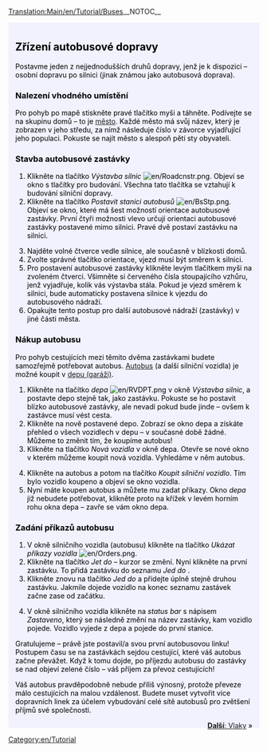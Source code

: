 [[Translation:Main/en/Tutorial/Buses]]{{en/-}}__NOTOC__
{{en/Tabs|5|2
|Výuka/Cs|1. Začínáme<!--
-->|Výuka/Autobusy/Cs|2. Autobusy<!--
-->|Výuka/Vlaky/Cs|3. Vlaky<!--
-->|Výuka/Letadla/Cs|4. Letadla<!--
-->|Výuka/Závěr/Cs|5. Závěr}}
<div style="padding:.5em 1em 1em 1em; border-top:none; background-color:#f1f2fe; color:#000;">
{{cs/Cvičení}}
==Zřízení autobusové dopravy==
Postavme jeden z nejjednodušších druhů dopravy, jenž je k dispozici – osobní dopravu po silnici (jinak známou jako autobusová doprava).

===Nalezení vhodného umístění===
Pro pohyb po mapě stiskněte pravé tlačítko myši a táhněte. Podívejte se na skupinu domů – to je [[Main/en/town|město]]. Každé město má svůj název, který je zobrazen v jeho středu, za nímž následuje číslo v závorce vyjadřující jeho populaci. Pokuste se najít město s alespoň pěti sty obyvateli.
{{en/Phototable|[[File:cs/Tutorial Bus 1.png|Město]]|Město|none}}

===Stavba autobusové zastávky===
#Klikněte na tlačítko ''Výstavba silnic'' [[File:en/Roadcnstr.png]]. Objeví se okno s tlačítky pro budování. Všechna tato tlačítka se vztahují k budování silniční dopravy.
#Klikněte na tlačítko ''Postavit stanici autobusů'' [[File:en/BsStp.png]]. Objeví se okno, které má šest možností orientace autobusové zastávky. První čtyři možnosti vlevo určují orientaci autobusové zastávky postavené mimo silnici. Pravé dvě postaví zastávku na silnici.
{{en/Phototable|[[File:cs/Tutorial Bus 2.png]]|Výběr orientace a umístění.|none|6=:}}
<ol start="3">
<li>Najděte volné čtverce vedle silnice, ale současně v blízkosti domů. 
<li>Zvolte správné tlačítko orientace, vjezd musí být směrem k silnici.
<li>Pro postavení autobusové zastávky klikněte levým tlačítkem myši na zvoleném čtverci. Všimněte si červeného čísla stoupajícího vzhůru, jenž vyjadřuje, kolik vás výstavba stála. Pokud je vjezd směrem k silnici, bude automaticky postavena silnice k vjezdu do autobusového nádraží.
<li>Opakujte tento postup pro další autobusové nádraží (zastávky) v jiné části města.
</ol>
{{en/Phototable|[[File:cs/Tutorial Bus 4.png]]|Po postavení obou autobusových zastávek.|none|6=:}}

===Nákup autobusu===
Pro pohyb cestujících mezi těmito dvěma zastávkami budete samozřejmě potřebovat autobus. [[Main/en/Buses|Autobus]] (a další silniční vozidla) je možné koupit v [[Main/en/depots|depu (garáži)]].
#Klikněte na tlačítko ''depa'' [[File:en/RVDPT.png]] v okně ''Výstavba silnic'', a postavte depo stejně tak, jako zastávku. Pokuste se ho postavit blízko autobusové zastávky, ale nevadí pokud bude jinde – ovšem k zastávce musí vést cesta.
#Klikněte na nově postavené depo. Zobrazí se okno depa a získáte přehled o všech vozidlech v depu – v současné době žádné. Můžeme to změnit tím, že koupíme autobus!
#Klikněte na tlačítko ''Nová vozidla'' v okně depa. Otevře se nové okno v kterém můžeme koupit nová vozidla. Vyhledáme v něm autobus.
{{en/Phototable|[[File:cs/Tutorial Bus 5.png]]|Uvnitř depa…|none|6=:}}
<ol start="4">
<li>Klikněte na autobus a potom na tlačítko ''Koupit silniční vozidlo''. Tím bylo vozidlo koupeno a objeví se okno vozidla.
<li>Nyní máte koupen autobus a můžete mu zadat příkazy. Okno ''depa'' již nebudete potřebovat, klikněte proto na křížek v levém horním rohu okna depa – zavře se vám okno depa.
</ol>

===Zadání příkazů autobusu===
#V okně silničního vozidla (autobusu) klikněte na tlačítko ''Ukázat příkazy vozidla'' [[File:en/Orders.png]]. 
#Klikněte na tlačítko ''Jet do'' – kurzor se změní. Nyní klikněte na první zastávku. To přidá zastávku do seznamu ''Jed do <zastávky>''. 
#Klikněte znovu na tlačítko ''Jed do'' a přidejte úplně stejně druhou zastávku. Jakmile dojede vozidlo na konec seznamu zastávek začne zase od začátku.
{{en/Phototable|[[File:cs/Tutorial Bus 6.png]]|Příkazy pro vozidlo.|none|6=:}}
<ol start="4">
<li>V okně silničního vozidla klikněte na ''status bar'' s nápisem ''Zastaveno'', který se následně změní na název zastávky, kam vozidlo pojede. Vozidlo vyjede z depa a pojede do první stanice.
</ol>
{{en/Phototable|[[File:cs/Tutorial Bus 7.png]]|Váš první autobus přijíždí na zastávku.|none|6=:}}
Gratulujeme – právě jste postavil/a svou první autobusovou linku! Postupem času se na zastávkách sejdou cestující, které váš autobus začne převážet. Když k tomu dojde, po příjezdu autobusu do zastávky se nad objeví zelené číslo – váš příjem za převoz cestujících!

Váš autobus pravděpodobně nebude příliš výnosný, protože převeze málo cestujících na malou vzdálenost. Budete muset vytvořit více dopravních linek za účelem vybudování celé sítě autobusů pro zvětšení příjmů své společnosti.

<span style="float: right">[[Main/cs/Výuka/Vlaky|'''Další''': Vlaky]] &raquo;</span>
</div>
[[Category:en/Tutorial]]